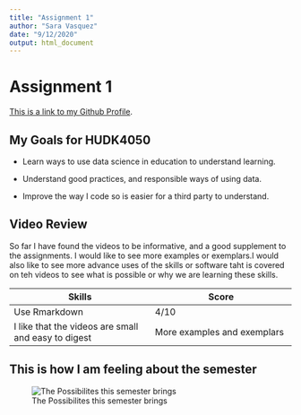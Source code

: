```yaml
---
title: "Assignment 1"
author: "Sara Vasquez"
date: "9/12/2020"
output: html_document
---
```

# Assignment 1 
[This is a link to my Github Profile](https://github.com/saracv).

## My Goals for HUDK4050

* Learn ways to use data science in education to understand learning.

* Understand good practices, and responsible ways of using data.

* Improve the way I code so is easier for a third party to understand.

## Video Review
So far I have found the videos to be informative, and a good supplement to the assignments. I would like to see more examples or exemplars.I would also like to see more advance uses of the skills or software taht is covered on teh videos to see what is possible or why we are learning these skills. 

Skills        | Score
------------- | -------------
Use Rmarkdown | 4/10
I like that the videos are small and easy to digest  | More examples and exemplars

## This is how I am feeling about the semester

![The Possibilites this semester brings](Colors.jpg)






